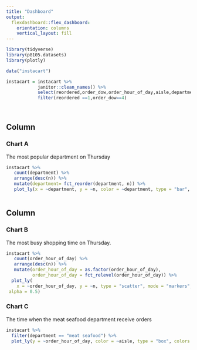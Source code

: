```yaml
---
title: "Dashboard"
output: 
  flexdashboard::flex_dashboard:
    orientation: columns
    vertical_layout: fill
---
```


```r
library(tidyverse)
library(p8105.datasets)
library(plotly)
```

```r
data("instacart") 

instacart = instacart %>% 
            janitor::clean_names() %>%
            select(reordered,order_dow,order_hour_of_day,aisle,department) %>% 
            filter(reordered ==1,order_dow==4)
              
  
```



Column {data-width=650}
-----------------------------------------------------------------------

### Chart A
The most popular department on Thursday 
```r
instacart %>% 
   count(department) %>% 
   arrange(desc(n)) %>% 
   mutate(department= fct_reorder(department, n)) %>% 
   plot_ly(x = ~department, y = ~n, color = ~department, type = "bar", colors = "viridis")
  
```

Column {data-width=350}
-----------------------------------------------------------------------

### Chart B
The most busy shopping time on Thursday.
```r
instacart %>% 
   count(order_hour_of_day) %>% 
   arrange(desc(n)) %>% 
   mutate(order_hour_of_day = as.factor(order_hour_of_day),
          order_hour_of_day = fct_relevel(order_hour_of_day)) %>% 
  plot_ly(
    x = ~order_hour_of_day, y = ~n, type = "scatter", mode = "markers",
 alpha = 0.5)
```


### Chart C
The time when the meat seafood department receive orders
```r
instacart %>% 
  filter(department == "meat seafood") %>% 
  plot_ly(y = ~order_hour_of_day, color = ~aisle, type = "box", colors = "viridis")
```

